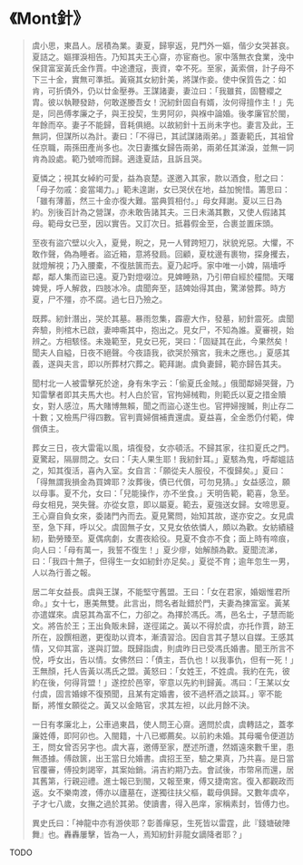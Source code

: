 # 《Mont針》

> 虞小思，東昌人。居積為業。妻夏，歸寧返，見門外一嫗，偕少女哭甚哀。夏詰之。嫗揮淚相告。乃知其夫王心齋，亦宦裔也。家中落無衣食業，浼中保貸富室黃氏金作賈。中途遭寇，喪資，幸不死。至家，黃索償，計子母不下三十金，實無可準抵。黃窺其女紉針美，將謀作妾。使中保質告之：如肯，可折債外，仍以廿金壓券。王謀諸妻，妻泣曰：「我雖貧，固簪纓之胄。彼以執鞭發跡，何敢遂媵吾女！況紉針固自有婿，汝何得擅作主！」先是，同邑傅孝廉之子，與王投契，生男阿卯，與褓中論婚。後孝廉官於閩，年餘而卒。妻子不能歸，音耗俱絕。以故紉針十五尚未字也。妻言及此，王無詞，但謀所以為計。妻曰：「不得已，其試謀諸兩弟。」蓋妻範氏，其祖曾任京職，兩孫田產尚多也。次日妻攜女歸告兩弟，兩弟任其涕淚，並無一詞肯為設處。範乃號啼而歸。適逢夏詰，且訴且哭。
>
> 夏憐之；視其女綽約可愛，益為哀楚。遂邀入其家，款以酒食，慰之曰：「母子勿戚：妾當竭力。」範未遑謝，女已哭伏在地，益加惋惜。籌思曰：「雖有薄蓄，然三十金亦復大難。當典質相付。」母女拜謝。夏以三日為約。別後百計為之營謀，亦未敢告諸其夫。三日未滿其數，又使人假諸其母。範母女已至，因以實告。又訂次日。抵暮假金至，合裹並置床頭。
>
> 至夜有盜穴壁以火入，夏覺，睨之，見一人臂跨短刀，狀貌兇惡。大懼，不敢作聲，偽為睡者。盜近箱，意將發扃。回顧，夏枕邊有裹物，探身攫去，就燈解視；乃入腰橐，不復胠篋而去。夏乃起呼。家中唯一小婢，隔墻呼鄰，鄰人集而盜已遠。夏乃對燈啜泣。見婢睡熟，乃引帶自經於欞間。天曙婢覺，呼人解救，四肢冰冷。虞聞奔至，詰婢始得其由，驚涕營葬。時方夏，尸不殭，亦不腐。過七日乃殮之。
>
> 既葬。紉針潛出，哭於其墓。暴雨忽集，霹靂大作，發墓，紉針震死。虞聞奔驗，則棺木已啟，妻呻嘶其中，抱出之。見女尸，不知為誰。夏審視，始辨之。方相駭怪。未幾範至，見女已死，哭曰：「固疑其在此，今果然矣！聞夫人自縊，日夜不絕聲。今夜語我，欲哭於殯宮，我未之應也。」夏感其義，遂與夫言，即以所葬材穴葬之。範拜謝。虞負妻歸，範亦歸告其夫。
>
> 聞村北一人被雷擊死於途，身有朱字云：「偷夏氏金賊。」俄聞鄰婦哭聲，乃知雷擊者即其夫馬大也。村人白於官，官拘婦械鞫，則範氏以夏之措金贖女，對人感泣，馬大賭博無賴，聞之而盜心遂生也。官押婦搜贓，則止存二十數；又檢馬尸得四數。官判賣婦償補責還虞。夏益喜，全金悉仍付範，俾償債主。
>
> 葬女三日，夜大雷電以風，墳復發，女亦頓活。不歸其家，往扣夏氏之門。夏驚起，隔扉問之。女曰：「夫人果生耶！我紉針耳。」夏駭為鬼，呼鄰媼詰之，知其復活，喜內入室。女自言：「願從夫人服役，不復歸矣。」夏曰：「得無謂我損金為買婢耶？汝葬後，債已代償，可勿見猜。」女益感泣，願以母事。夏不允，女曰：「兒能操作，亦不坐食。」天明告範，範喜，急至。母女相見，哭失聲。亦從女意，即以屬夏。範去，夏強送女歸。女啼思夏。王心齋自負女來，委諸門內而去。夏見驚問，始知其故，遂亦安之。女見虞至，急下拜，呼以父。虞固無子女，又見女依依憐人，頗以為歡。女紡績縫紉，勤勞臻至。夏偶病劇，女晝夜給役。見夏不食亦不食；面上時有啼痕，向人曰：「母有萬一，我誓不復生！」夏少瘳，始解顏為歡。夏聞流涕，曰：「我四十無子，但得生一女如紉針亦足矣。」夏從不育；逾年忽生一男，人以為行善之報。
>
> 居二年女益長。虞與王謀，不能堅守舊盟。王曰：「女在君家，婚姻惟君所命。」女十七，惠美無雙。此言出，問名者趾錯於門，夫妻為揀富室。黃某亦遣媒來。虞惡其為富不仁，力卻之。為擇於馮氏。馮，邑名士，子慧而能文。將告於王；王出負販未歸，遂徑諾之。黃以不得於虞，亦托作賈，跡王所在，設饌相邀，更復助以資本，漸漬習洽。因自言其子慧以自媒。王感其情，又仰其富，遂與訂盟。既歸詣虞，則虞昨日已受馮氏婚書。聞王所言不悅，呼女出，告以情。女佛然曰：「債主，吾仇也！以我事仇，但有一死！」王無顏，托人告黃以馮氏之盟。黃怒曰：「女姓王，不姓虞。我約在先，彼約在後，何得背盟！」遂控於邑宰，宰意以先約判歸黃。馮曰：「王某以女付虞，固言婚嫁不復預聞，且某有定婚書，彼不過杯酒之談耳。」宰不能斷，將惟女願從之。黃又以金賂官，求其左袒，以此月餘不決。
>
> 一日有孝廉北上，公車過東昌，使人問王心齋。適問於虞，虞轉詰之，蓋孝廉姓傅，即阿卯也。入閩籍，十八已鄉薦矣。以前約未婚。其母囑令便道訪王，問女曾否另字也。虞大喜，邀傅至家，歷述所遭，然婿遠來數千里，患無憑據。傅啟篋，出王當日允婚書。虞招王至，驗之果真，乃共喜。是日當官覆審，傅投刺謁宰，其案始銷。涓吉約期乃去。會試後，市幣帛而還，居其舊第，行親迎禮。進士報已到閩，又報至東，傅又捷南宮。復入都觀政而返。女不樂南渡，傅亦以廬墓在，遂獨往扶父樞，載母俱歸。又數年虞卒，子才七八歲，女撫之過於其弟。使讀書，得入邑庠，家稱素封，皆傅力也。
>
> 異史氏曰：「神龍中亦有游俠耶？彰善癉惡，生死皆以雷霆，此『錢塘破陣舞』也。轟轟屢擊，皆為一人，焉知紉針非龍女謫降者耶？」

TODO

